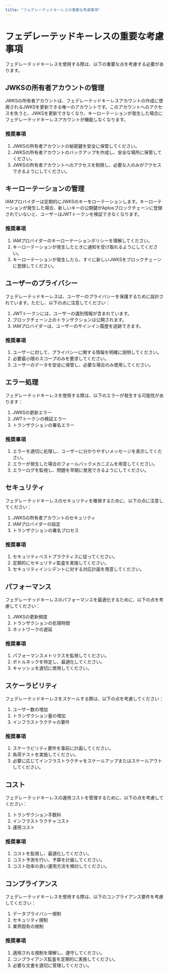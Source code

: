 ```yaml
---
title: "フェデレーテッドキーレスの重要な考慮事項"
---
```


# フェデレーテッドキーレスの重要な考慮事項

フェデレーテッドキーレスを使用する際は、以下の重要な点を考慮する必要があります。

## JWKSの所有者アカウントの管理

JWKSの所有者アカウントは、フェデレーテッドキーレスアカウントの作成に使用されるJWKSを更新できる唯一のアカウントです。このアカウントへのアクセスを失うと、JWKSを更新できなくなり、キーローテーションが発生した場合にフェデレーテッドキーレスアカウントが機能しなくなります。

### 推奨事項

1. JWKSの所有者アカウントの秘密鍵を安全に保管してください。
2. JWKSの所有者アカウントのバックアップを作成し、安全な場所に保管してください。
3. JWKSの所有者アカウントへのアクセスを制限し、必要な人のみがアクセスできるようにしてください。

## キーローテーションの管理

IAMプロバイダーは定期的にJWKSのキーをローテーションします。キーローテーションが発生した場合、新しいキーの公開鍵がAptosブロックチェーンに登録されていないと、ユーザーはJWTトークンを検証できなくなります。

### 推奨事項

1. IAMプロバイダーのキーローテーションポリシーを理解してください。
2. キーローテーションが発生したときに通知を受け取れるようにしてください。
3. キーローテーションが発生したら、すぐに新しいJWKSをブロックチェーンに登録してください。

## ユーザーのプライバシー

フェデレーテッドキーレスは、ユーザーのプライバシーを保護するために設計されています。ただし、以下の点に注意してください：

1. JWTトークンには、ユーザーの識別情報が含まれています。
2. ブロックチェーン上のトランザクションは公開されます。
3. IAMプロバイダーは、ユーザーのサインイン履歴を追跡できます。

### 推奨事項

1. ユーザーに対して、プライバシーに関する情報を明確に説明してください。
2. 必要最小限のスコープのみを要求してください。
3. ユーザーのデータを安全に保管し、必要な場合のみ使用してください。

## エラー処理

フェデレーテッドキーレスを使用する際は、以下のエラーが発生する可能性があります：

1. JWKSの更新エラー
2. JWTトークンの検証エラー
3. トランザクションの署名エラー

### 推奨事項

1. エラーを適切に処理し、ユーザーに分かりやすいメッセージを表示してください。
2. エラーが発生した場合のフォールバックメカニズムを用意してください。
3. エラーログを監視し、問題を早期に発見できるようにしてください。

## セキュリティ

フェデレーテッドキーレスのセキュリティを確保するために、以下の点に注意してください：

1. JWKSの所有者アカウントのセキュリティ
2. IAMプロバイダーの設定
3. トランザクションの署名プロセス

### 推奨事項

1. セキュリティベストプラクティスに従ってください。
2. 定期的にセキュリティ監査を実施してください。
3. セキュリティインシデントに対する対応計画を用意してください。

## パフォーマンス

フェデレーテッドキーレスのパフォーマンスを最適化するために、以下の点を考慮してください：

1. JWKSの更新頻度
2. トランザクションの処理時間
3. ネットワークの遅延

### 推奨事項

1. パフォーマンスメトリクスを監視してください。
2. ボトルネックを特定し、最適化してください。
3. キャッシュを適切に使用してください。

## スケーラビリティ

フェデレーテッドキーレスをスケールする際は、以下の点を考慮してください：

1. ユーザー数の増加
2. トランザクション量の増加
3. インフラストラクチャの要件

### 推奨事項

1. スケーラビリティ要件を事前に計画してください。
2. 負荷テストを実施してください。
3. 必要に応じてインフラストラクチャをスケールアップまたはスケールアウトしてください。

## コスト

フェデレーテッドキーレスの運用コストを管理するために、以下の点を考慮してください：

1. トランザクション手数料
2. インフラストラクチャコスト
3. 運用コスト

### 推奨事項

1. コストを監視し、最適化してください。
2. コスト予測を行い、予算を計画してください。
3. コスト効率の良い運用方法を検討してください。

## コンプライアンス

フェデレーテッドキーレスを使用する際は、以下のコンプライアンス要件を考慮してください：

1. データプライバシー規制
2. セキュリティ規制
3. 業界固有の規制

### 推奨事項

1. 適用される規制を理解し、遵守してください。
2. コンプライアンス監査を定期的に実施してください。
3. 必要な文書を適切に管理してください。
